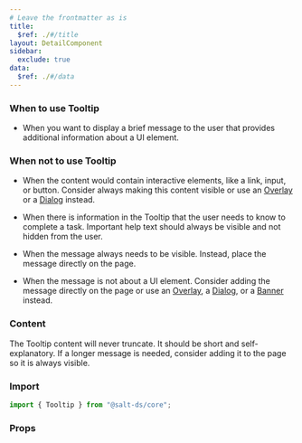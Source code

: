 ```yaml
---
# Leave the frontmatter as is
title:
  $ref: ./#/title
layout: DetailComponent
sidebar:
  exclude: true
data:
  $ref: ./#/data
---
```


### When to use Tooltip

- When you want to display a brief message to the user that provides additional information about a UI element.

### When not to use Tooltip

- When the content would contain interactive elements, like a link, input, or button. Consider always making this content visible or use an [Overlay](../overlay) or a [Dialog](../dialog) instead.

- When there is information in the Tooltip that the user needs to know to complete a task. Important help text should always be visible and not hidden from the user.

- When the message always needs to be visible. Instead, place the message directly on the page.

- When the message is not about a UI element. Consider adding the message directly on the page or use an [Overlay](../overlay), a [Dialog](../dialog), or a [Banner](../banner) instead.

### Content

The Tooltip content will never truncate. It should be short and self-explanatory. If a longer message is needed, consider adding it to the page so it is always visible.

### Import

```js
import { Tooltip } from "@salt-ds/core";
```

### Props

<PropsTable packageName="core" componentName="Tooltip" />
